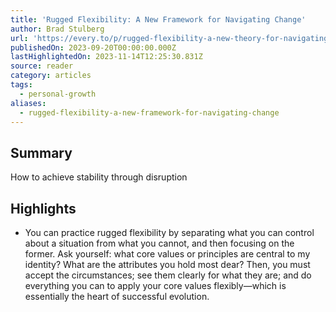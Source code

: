 ```yaml
---
title: 'Rugged Flexibility: A New Framework for Navigating Change'
author: Brad Stulberg
url: 'https://every.to/p/rugged-flexibility-a-new-theory-for-navigating-change'
publishedOn: 2023-09-20T00:00:00.000Z
lastHighlightedOn: 2023-11-14T12:25:30.831Z
source: reader
category: articles
tags:
  - personal-growth
aliases:
  - rugged-flexibility-a-new-framework-for-navigating-change
---
```

## Summary

How to achieve stability through disruption

## Highlights
- You can practice rugged flexibility by separating what you can control about a situation from what you cannot, and then focusing on the former. Ask yourself: what core values or principles are central to my identity? What are the attributes you hold most dear? Then, you must accept the circumstances; see them clearly for what they are; and do everything you can to apply your core values flexibly—which is essentially the heart of successful evolution.
